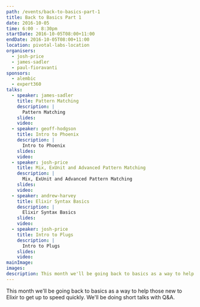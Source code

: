 ```yaml
---
path: /events/back-to-basics-part-1
title: Back to Basics Part 1
date: 2016-10-05
time: 6:00 - 8:30pm
startDate: 2016-10-05T08:00+11:00
endDate: 2016-10-05T08:00+11:00
location: pivotal-labs-location
organisers:
  - josh-price
  - james-sadler
  - paul-fioravanti
sponsors:
  - alembic
  - expert360
talks:
  - speaker: james-sadler
    title: Pattern Matching
    description: |
      Pattern Matching
    slides: 
    video: 
  - speaker: geoff-hodgson
    title: Intro to Phoenix
    description: |
      Intro to Phoenix
    slides: 
    video: 
  - speaker: josh-price
    title: Mix, ExUnit and Advanced Pattern Matching
    description: |
      Mix, ExUnit and Advanced Pattern Matching
    slides: 
    video: 
  - speaker: andrew-harvey
    title: Elixir Syntax Basics
    description: |
      Elixir Syntax Basics
    slides: 
    video: 
  - speaker: josh-price
    title: Intro to Plugs
    description: |
      Intro to Plugs
    slides: 
    video: 
mainImage:
images:
description: This month we'll be going back to basics as a way to help those new to Elixir to get up to speed quickly. We'll be doing short talks with Q&A.
---
```


This month we'll be going back to basics as a way to help those new to Elixir to get up to speed quickly. We'll be doing short talks with Q&A.

